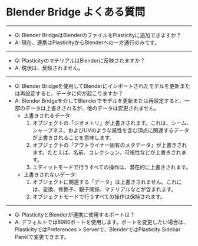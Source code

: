 # Blender Bridge よくある質問

----
- Q: Blender BridgeはBlenderのファイルをPlasticityに追加できますか？
- A: 現在、連携はPlasticityからBlenderへの一方通行のみです。
----
- Q: PlasticityのマテリアルはBlenderに反映されますか？
- A: 現状は、反映されません。
----
- Q: Blender Bridgeを使用してBlenderにインポートされたモデルを更新または再設定すると、データに何が起こりますか？
- A: Blender Bridgeを介してBlenderでモデルを更新または再設定すると、一部のデータは上書きされるが、他のデータは変更されません。
    - 上書きされるデータ:
        1. オブジェクトの「ジオメトリ」が上書きされます。これは、シーム、シャープネス、およびUVのような属性を含む頂点に関連するデータが上書きされることを意味します。
        2. オブジェクトの「アウトライナー固有のメタデータ」が上書きされます。たとえば、名前、コレクション、可視性などが上書きされます。
        3. エディットモードで行うすべての操作は、潜在的に上書きされます。
    - 上書きされないデータ:
        1. オブジェクトに関連する「データ」は上書きされません。これには、変換、修飾子、親子関係、マテリアルなどが含まれます。
        2. オブジェクトモードで行うすべての操作は保持されます。
----
- Q: PlasticityとBlenderが連携に使用するポートは？
- A: デフォルトでは8980ポートを使用します。ポートを変更したい場合は、PlasticityではPreferences > Serverで、BlenderではPlasticity Sidebar Panelで変更できます。










